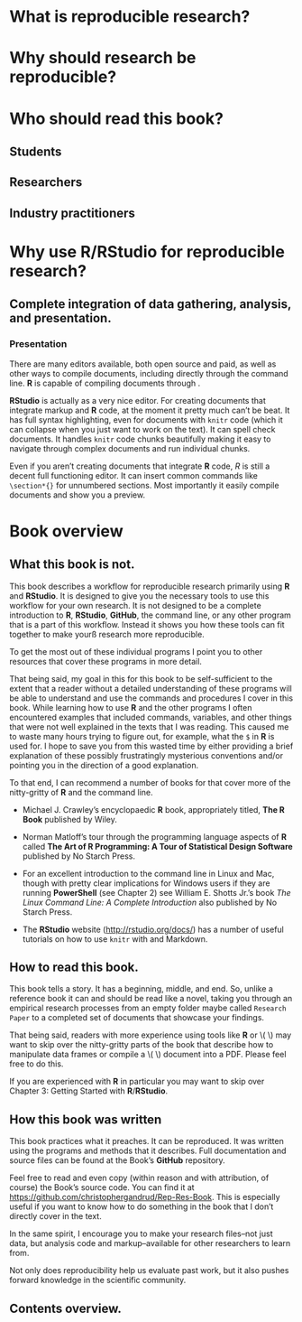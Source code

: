 <!---
 Chapter Chapter 1 For Reproducible Research in R and RStudio
 Christopher Gandrud
 Created 28/06/2012 05:48:16 pm KST
 Updated 29 June 2012
--->

\chapter{Chapter 1: Introducing Reproducible Research}

# What is reproducible research?





# Why should research be reproducible?





# Who should read this book?

## Students


## Researchers


## Industry practitioners



# Why use R/RStudio for reproducible research?


## Complete integration of data gathering, analysis, and presentation.


### Presentation

There are many \LaTeX editors available, both open source and paid, as well as other ways to compile \LaTeX documents, including directly through the command line. **R** is capable of compiling \LaTeX documents through <!--- complete --->. 

**RStudio** is actually as a very nice \LaTeX editor. For creating documents that integrate markup and **R** code, at the moment it pretty much can't be beat. It has full syntax highlighting, even for documents with `knitr` code (which it can collapse when you just want to work on the text). It can spell check \LaTeX documents. It handles `knitr` code chunks beautifully making it easy to navigate through complex documents and run individual chunks. 

Even if you aren't creating documents that integrate **R** code, *R* is still a decent full functioning \LaTeX editor. It can insert common commands like `\section*{}` for unnumbered sections. <!--- Add explanation ---> Most importantly it easily compile \LaTeX documents and show you a preview.


# Book overview

## What this book is not. 

This book describes a workflow for reproducible research primarily using **R** and **RStudio**. It is designed to give you the necessary tools to use this workflow for your own research. It is not designed to be a complete introduction to **R**, **RStudio**, **GitHub**, the command line, or any other program that is a part of this workflow. Instead it shows you how these tools can fit together to make yourß research more reproducible.

To get the most out of these individual programs I point you to other resources that cover these programs in more detail. 

That being said, my goal in this for this book to be self-sufficient to the extent that a reader without a detailed understanding of these programs will be able to understand and use the commands and procedures I cover in this book. While learning how to use **R** and the other programs I often encountered examples that included commands, variables, and other things that were not well explained in the texts that I was reading. This caused me to waste many hours trying to figure out, for example, what the `$` in **R** is used for. I hope to save you from this wasted time by either providing a brief explanation of these possibly frustratingly mysterious conventions and/or pointing you in the direction of a good explanation. 

To that end, I can recommend a number of books for that cover more of the nitty-gritty of **R** and the command line. 

- Michael J. Crawley's encyclopaedic **R** book, appropriately titled, **The R Book** published by Wiley.

- Norman Matloff's tour through the programming language aspects of **R** called **The Art of R Programming: A Tour of Statistical Design Software** published by No Starch Press.

- For an excellent introduction to the command line in Linux and Mac, though with pretty clear implications for Windows users if they are running **PowerShell** (see Chapter 2) see William E. Shotts Jr.'s book *The Linux Command Line: A Complete Introduction* also published by No Starch Press.

- The **RStudio** website (<http://rstudio.org/docs/>) has a number of useful tutorials on how to use `knitr` with \LaTeX and Markdown.

<!--- Maybe add LaTeX and GitHub books? --->

## How to read this book.

This book tells a story. It has a beginning, middle, and end. So, unlike a reference book it can and should be read like a novel, taking you through an empirical research processes from an empty folder maybe called `Research Paper` to a completed set of documents that showcase your findings.

That being said, readers with more experience using tools like **R** or \\( \LaTeX \\) may want to skip over the nitty-gritty parts of the book that describe how to manipulate data frames or compile a \\( \LaTeX \\) document into a PDF. Please feel free to do this. 

If you are experienced with **R** in particular you may want to skip over Chapter 3: Getting Started with **R**/**RStudio**.

## How this book was written

This book practices what it preaches. It can be reproduced. It was written using the programs and methods that it describes. Full documentation and source files can be found at the Book's **GitHub** repository. 

Feel free to read and even copy (within reason and with attribution, of course) the Book's source code. You can find it at <https://github.com/christophergandrud/Rep-Res-Book>. This is especially useful if you want to know how to do something in the book that I don't directly cover in the text. 

In the same spirit, I encourage you to make your research files--not just data, but analysis code and markup--available for other researchers to learn from. 

Not only does reproducibility help us evaluate past work, but it also pushes forward knowledge in the scientific community.

## Contents overview.